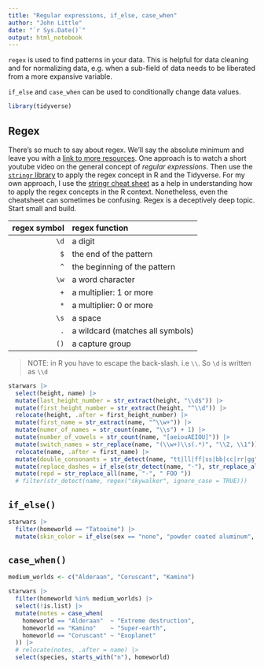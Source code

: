 ```yaml
---
title: "Regular expressions, if_else, case_when"
author: "John Little"
date: "`r Sys.Date()`"
output: html_notebook
---
```


`regex` is used to find patterns in your data.  This is helpful for data cleaning and for normalizing data, e.g. when a sub-field of data needs to be liberated from a more expansive variable.

`if_else` and `case_when` can be used to conditionally change data values.

```r
library(tidyverse)
```


## Regex

There's so much to say about regex.  We'll say the absolute minimum and leave you with a [link to more resources](https://cs.lmu.edu/~ray/notes/regex/).  One approach is to watch a short youtube video on the general concept of _regular expressions_.  Then use the [`stringr` library](https://stringr.tidyverse.org) to apply the regex concept in R and the Tidyverse.  For my own approach, I use the [stringr cheat sheet](https://raw.githubusercontent.com/rstudio/cheatsheets/main/strings.pdf) as a help in understanding how to apply the regex concepts in the R context.  Nonetheless, even the cheatsheet can sometimes be confusing.  Regex is a deceptively deep topic.  Start small and build.  

regex symbol | regex function
------------:|:--------------  
        `\d` | a digit  
        `$`  | the end of the pattern  
        `^`  | the beginning of the pattern  
        `\w` | a word character  
        `+`  | a multiplier:  1 or more 
        `*`  | a multiplier:  0 or more 
        `\s` | a space  
        `.`  | a wildcard  (matches all symbols)
        `()` | a capture group  

> NOTE: in R you have to escape the back-slash.  i.e `\\`.  So `\d` is written as `\\d`

```r
starwars |> 
  select(height, name) |>
  mutate(last_height_number = str_extract(height, "\\d$")) |> 
  mutate(first_height_number = str_extract(height, "^\\d")) |> 
  relocate(height, .after = first_height_number) |>
  mutate(first_name = str_extract(name, "^\\w+")) |> 
  mutate(numer_of_names = str_count(name, "\\s") + 1) |>
  mutate(number_of_vowels = str_count(name, "[aeiouAEIOU]")) |>
  mutate(switch_names = str_replace(name, "(\\w+)\\s(.*)", "\\2, \\1")) |>
  relocate(name, .after = first_name) |>
  mutate(double_consonants = str_detect(name, "tt|ll|ff|ss|bb|cc|rr|gg")) |>
  mutate(replace_dashes = if_else(str_detect(name, "-"), str_replace_all(name, "-", " FOO "), "")) |>
  mutate(repd = str_replace_all(name, "-", " FOO "))  
  # filter(str_detect(name, regex("skywalker", ignore_case = TRUE)))
```


## `if_else()`

```r
starwars |>
  filter(homeworld == "Tatooine") |>
  mutate(skin_color = if_else(sex == "none", "powder coated aluminum", skin_color ))
```

## `case_when()`

```r
medium_worlds <- c("Alderaan", "Coruscant", "Kamino")

starwars |>
  filter(homeworld %in% medium_worlds) |>
  select(!is.list) |>
  mutate(notes = case_when(
    homeworld == "Alderaan"  ~ "Extreme destruction",
    homeworld == "Kamino"    ~ "Super-earth",
    homeworld == "Coruscant" ~ "Exoplanet"
  )) |>
  # relocate(notes, .after = name) |>
  select(species, starts_with("n"), homeworld)
```

